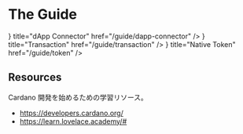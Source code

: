 
# The Guide

<Cards>
  <Card icon={<AppWindow />} title="dApp Connector" href="/guide/dapp-connector" />
  <Card icon={<AppWindow />} title="Transaction" href="/guide/transaction" />
  <Card icon={<AppWindow />} title="Native Token" href="/guide/token" />
</Cards>

## Resources
Cardano 開発を始めるための学習リソース。

- https://developers.cardano.org/
- https://learn.lovelace.academy/#